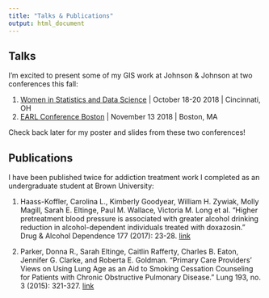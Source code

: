 ```yaml
---
title: "Talks & Publications"
output: html_document
---
```


## Talks

I'm excited to present some of my GIS work at Johnson & Johnson at two conferences this fall:

1. [Women in Statistics and Data Science](http://ww2.amstat.org/meetings/wsds/2018/onlineprogram/AbstractDetails.cfm?AbstractID=304956) | October 18-20 2018 | Cincinnati, OH 
2. [EARL Conference Boston](https://earlconf.com/2018/boston/) | November 13 2018 | Boston, MA

Check back later for my poster and slides from these two conferences!

## Publications

I have been published twice for addiction treatment work I completed as an undergraduate student at Brown University:

1. Haass-Koffler, Carolina L., Kimberly Goodyear, William H. Zywiak, Molly Magill, Sarah E. Eltinge, Paul M. Wallace, Victoria M. Long et al. "Higher pretreatment blood pressure is associated with greater alcohol drinking reduction in alcohol-dependent individuals treated with doxazosin." Drug & Alcohol Dependence 177 (2017): 23-28. [link](https://www.drugandalcoholdependence.com/article/S0376-8716(17)30200-4/fulltext)

2. Parker, Donna R., Sarah Eltinge, Caitlin Rafferty, Charles B. Eaton, Jennifer G. Clarke, and Roberta E. Goldman. "Primary Care Providers’ Views on Using Lung Age as an Aid to Smoking Cessation Counseling for Patients with Chronic Obstructive Pulmonary Disease." Lung 193, no. 3 (2015): 321-327. [link](https://link.springer.com/article/10.1007/s00408-015-9708-8)